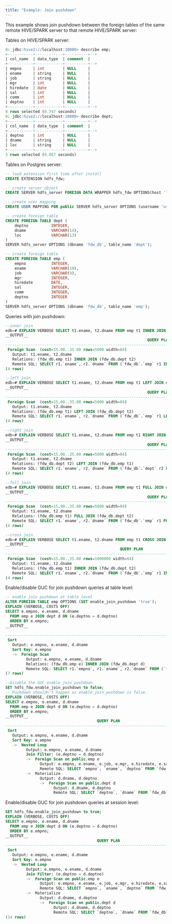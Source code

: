 ```yaml
---
title: "Example: Join pushdown"
---
```


This example shows join pushdown between the foreign tables of the same remote HIVE/SPARK server to that remote HIVE/SPARK server:

Tables on HIVE/SPARK server:

```sql
0: jdbc:hive2://localhost:10000> describe emp;
+-----------+------------+----------+--+
| col_name  | data_type  | comment  |
+-----------+------------+----------+--+
| empno     | int        | NULL     |
| ename     | string     | NULL     |
| job       | string     | NULL     |
| mgr       | int        | NULL     |
| hiredate  | date       | NULL     |
| sal       | int        | NULL     |
| comm      | int        | NULL     |
| deptno    | int        | NULL     |
+-----------+------------+----------+--+
8 rows selected (0.747 seconds)
0: jdbc:hive2://localhost:10000> describe dept;
+-----------+------------+----------+--+
| col_name  | data_type  | comment  |
+-----------+------------+----------+--+
| deptno    | int        | NULL     |
| dname     | string     | NULL     |
| loc       | string     | NULL     |
+-----------+------------+----------+--+
3 rows selected (0.067 seconds)
```

Tables on Postgres server:

```sql
-- load extension first time after install
CREATE EXTENSION hdfs_fdw;

-- create server object
CREATE SERVER hdfs_server FOREIGN DATA WRAPPER hdfs_fdw OPTIONS(host 'localhost', port '10000', client_type 'spark', auth_type 'LDAP');

-- create user mapping
CREATE USER MAPPING FOR public SERVER hdfs_server OPTIONS (username 'user1', password 'pwd123');

-- create foreign table
CREATE FOREIGN TABLE dept (
    deptno          INTEGER,
    dname           VARCHAR(14),
    loc             VARCHAR(13)
)
SERVER hdfs_server OPTIONS (dbname 'fdw_db', table_name 'dept');

-- create foreign table
CREATE FOREIGN TABLE emp (
    empno           INTEGER,
    ename           VARCHAR(10),
    job             VARCHAR(9),
    mgr             INTEGER,
    hiredate        DATE,
    sal             INTEGER,
    comm            INTEGER,
    deptno          INTEGER
)
SERVER hdfs_server OPTIONS (dbname 'fdw_db', table_name 'emp');
```

Queries with join pushdown:

```sql
--inner join
edb=# EXPLAIN VERBOSE SELECT t1.ename, t2.dname FROM emp t1 INNER JOIN dept t2 ON ( t1.deptno = t2.deptno );
__OUTPUT__
                                                              QUERY PLAN                                                               
---------------------------------------------------------------------------------------------------------------------------------------
 Foreign Scan  (cost=15.00..35.00 rows=5000 width=84)
   Output: t1.ename, t2.dname
   Relations: (fdw_db.emp t1) INNER JOIN (fdw_db.dept t2)
   Remote SQL: SELECT r1.`ename`, r2.`dname` FROM (`fdw_db`.`emp` r1 INNER JOIN `fdw_db`.`dept` r2 ON (((r1.`deptno` = r2.`deptno`))))
(4 rows)

--left join
edb=# EXPLAIN VERBOSE SELECT t1.ename, t2.dname FROM emp t1 LEFT JOIN dept t2 ON ( t1.deptno = t2.deptno );
__OUTPUT__
                                                              QUERY PLAN                                                              
--------------------------------------------------------------------------------------------------------------------------------------
 Foreign Scan  (cost=15.00..35.00 rows=5000 width=84)
   Output: t1.ename, t2.dname
   Relations: (fdw_db.emp t1) LEFT JOIN (fdw_db.dept t2)
   Remote SQL: SELECT r1.`ename`, r2.`dname` FROM (`fdw_db`.`emp` r1 LEFT JOIN `fdw_db`.`dept` r2 ON (((r1.`deptno` = r2.`deptno`))))
(4 rows)

--right join
edb=# EXPLAIN VERBOSE SELECT t1.ename, t2.dname FROM emp t1 RIGHT JOIN dept t2 ON ( t1.deptno = t2.deptno );
__OUTPUT__
                                                              QUERY PLAN                                                              
--------------------------------------------------------------------------------------------------------------------------------------
 Foreign Scan  (cost=15.00..35.00 rows=5000 width=84)
   Output: t1.ename, t2.dname
   Relations: (fdw_db.dept t2) LEFT JOIN (fdw_db.emp t1)
   Remote SQL: SELECT r1.`ename`, r2.`dname` FROM (`fdw_db`.`dept` r2 LEFT JOIN `fdw_db`.`emp` r1 ON (((r1.`deptno` = r2.`deptno`))))
(4 rows)

--full join
edb=# EXPLAIN VERBOSE SELECT t1.ename, t2.dname FROM emp t1 FULL JOIN dept t2 ON ( t1.deptno = t2.deptno );
__OUTPUT__
                                                              QUERY PLAN                                                              
--------------------------------------------------------------------------------------------------------------------------------------
 Foreign Scan  (cost=15.00..35.00 rows=5000 width=84)
   Output: t1.ename, t2.dname
   Relations: (fdw_db.emp t1) FULL JOIN (fdw_db.dept t2)
   Remote SQL: SELECT r1.`ename`, r2.`dname` FROM (`fdw_db`.`emp` r1 FULL JOIN `fdw_db`.`dept` r2 ON (((r1.`deptno` = r2.`deptno`))))
(4 rows)

--cross join
edb=# EXPLAIN VERBOSE SELECT t1.ename, t2.dname FROM emp t1 CROSS JOIN dept t2;
__OUTPUT__
                                                  QUERY PLAN                                                  
--------------------------------------------------------------------------------------------------------------
 Foreign Scan  (cost=15.00..35.00 rows=1000000 width=84)
   Output: t1.ename, t2.dname
   Relations: (fdw_db.emp t1) INNER JOIN (fdw_db.dept t2)
   Remote SQL: SELECT r1.`ename`, r2.`dname` FROM (`fdw_db`.`emp` r1 INNER JOIN `fdw_db`.`dept` r2 ON (TRUE))
(4 rows)
```

Enable/disable GUC for join pushdown queries at table level:

```sql
-- enable join pushdown at table level
ALTER FOREIGN TABLE emp OPTIONS (SET enable_join_pushdown 'true');
EXPLAIN (VERBOSE, COSTS OFF)
SELECT e.empno, e.ename, d.dname
  FROM emp e JOIN dept d ON (e.deptno = d.deptno)
  ORDER BY e.empno;
__OUTPUT__
                                                                       QUERY PLAN                                                                        
---------------------------------------------------------------------------------------------------------------------------------------------------------
 Sort
   Output: e.empno, e.ename, d.dname
   Sort Key: e.empno
   ->  Foreign Scan
         Output: e.empno, e.ename, d.dname
         Relations: (fdw_db.emp e) INNER JOIN (fdw_db.dept d)
         Remote SQL: SELECT r1.`empno`, r1.`ename`, r2.`dname` FROM (`fdw_db`.`emp` r1 INNER JOIN `fdw_db`.`dept` r2 ON (((r1.`deptno` = r2.`deptno`))))
(7 rows)

--Disable the GUC enable_join_pushdown.
SET hdfs_fdw.enable_join_pushdown to false;
-- Pushdown shouldn't happen as enable_join_pushdown is false.
EXPLAIN (VERBOSE, COSTS OFF)
SELECT e.empno, e.ename, d.dname
  FROM emp e JOIN dept d ON (e.deptno = d.deptno)
  ORDER BY e.empno;
__OUTPUT__
                                        QUERY PLAN                                         
-------------------------------------------------------------------------------------------
 Sort
   Output: e.empno, e.ename, d.dname
   Sort Key: e.empno
   ->  Nested Loop
         Output: e.empno, e.ename, d.dname
         Join Filter: (e.deptno = d.deptno)
         ->  Foreign Scan on public.emp e
               Output: e.empno, e.ename, e.job, e.mgr, e.hiredate, e.sal, e.comm, e.deptno
               Remote SQL: SELECT `empno`, `ename`, `deptno` FROM `fdw_db`.`emp`
         ->  Materialize
               Output: d.dname, d.deptno
               ->  Foreign Scan on public.dept d
                     Output: d.dname, d.deptno
                     Remote SQL: SELECT `deptno`, `dname` FROM `fdw_db`.`dept`
```

Enable/disable GUC for join pushdown queries at session level:

```sql
SET hdfs_fdw.enable_join_pushdown to true;
EXPLAIN (VERBOSE, COSTS OFF)
SELECT e.empno, e.ename, d.dname
  FROM emp e JOIN dept d ON (e.deptno = d.deptno)
  ORDER BY e.empno;
__OUTPUT__
                                        QUERY PLAN                                         
-------------------------------------------------------------------------------------------
 Sort
   Output: e.empno, e.ename, d.dname
   Sort Key: e.empno
   ->  Nested Loop
         Output: e.empno, e.ename, d.dname
         Join Filter: (e.deptno = d.deptno)
         ->  Foreign Scan on public.emp e
               Output: e.empno, e.ename, e.job, e.mgr, e.hiredate, e.sal, e.comm, e.deptno
               Remote SQL: SELECT `empno`, `ename`, `deptno` FROM `fdw_db`.`emp`
         ->  Materialize
               Output: d.dname, d.deptno
               ->  Foreign Scan on public.dept d
                     Output: d.dname, d.deptno
                     Remote SQL: SELECT `deptno`, `dname` FROM `fdw_db`.`dept`
(14 rows)
```
